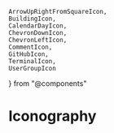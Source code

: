 	ArrowUpRightFromSquareIcon,
	BuildingIcon,
	CalendarDayIcon,
	ChevronDownIcon,
	ChevronLeftIcon,
	CommentIcon,
	GitHubIcon,
	TerminalIcon,
	UserGroupIcon
} from "@components"

<Meta title="Iconography" />

# Iconography

<IconGallery>
  <IconItem name="arrow up right from square">
  	<ArrowUpRightFromSquareIcon />
  </IconItem>
  <IconItem name="building">
  	<BuildingIcon />
  </IconItem>
  <IconItem name="calendar day">
  	<CalendarDayIcon />
  </IconItem>
  <IconItem name="chevron down">
  	<ChevronDownIcon />
  </IconItem>
  <IconItem name="chevron left">
  	<ChevronLeftIcon />
  </IconItem>
  <IconItem name="comment">
  	<CommentIcon />
  </IconItem>
  <IconItem name="GitHub">
  	<GitHubIcon />
  </IconItem>
  <IconItem name="terminal">
  	<TerminalIcon />
  </IconItem>
  <IconItem name="user group">
  	<UserGroupIcon />
  </IconItem>
</IconGallery>
